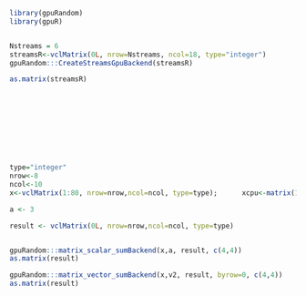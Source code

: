 <!--
%\VignetteEngine{knitr::knitr}
%\VignetteIndexEntry{Create_Streams_GPU}
-->


```r
library(gpuRandom)
library(gpuR)


Nstreams = 6
streamsR<-vclMatrix(0L, nrow=Nstreams, ncol=18, type="integer")
gpuRandom:::CreateStreamsGpuBackend(streamsR)

as.matrix(streamsR)










type="integer"
nrow<-8
ncol<-10
x<-vclMatrix(1:80, nrow=nrow,ncol=ncol, type=type);      xcpu<-matrix(1:80, nrow=nrow,ncol=ncol)

a <- 3

result <- vclMatrix(0L, nrow=nrow,ncol=ncol, type=type)


gpuRandom:::matrix_scalar_sumBackend(x,a, result, c(4,4))
as.matrix(result)

gpuRandom:::matrix_vector_sumBackend(x,v2, result, byrow=0, c(4,4))
as.matrix(result)
```













